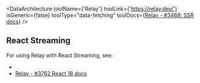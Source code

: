 
<DataArchitecture
  toolName={'Relay'}
  toolLink={'https://relay.dev/'}
  isGeneric={false}
  toolType="data-fetching"
  toolDocs={<a href="https://github.com/facebook/relay/issues/3468#issuecomment-824872147">Relay - #3468: SSR docs</a>}
/>

## React Streaming

For using Relay with React Streaming, see:
 - <Link href="/stream#initial-data-after-streaming" />
 - [Relay - #3762 React 18 docs](https://github.com/facebook/relay/issues/3762)
